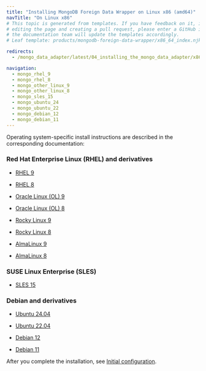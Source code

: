 ```yaml
---
title: "Installing MongoDB Foreign Data Wrapper on Linux x86 (amd64)"
navTitle: "On Linux x86"
# This topic is generated from templates. If you have feedback on it, instead of
# editing the page and creating a pull request, please enter a GitHub issue and
# the documentation team will update the templates accordingly.
# Leaf template: products/mongodb-foreign-data-wrapper/x86_64_index.njk

redirects:
  - /mongo_data_adapter/latest/04_installing_the_mongo_data_adapter/x86_amd64/

navigation:
  - mongo_rhel_9
  - mongo_rhel_8
  - mongo_other_linux_9
  - mongo_other_linux_8
  - mongo_sles_15
  - mongo_ubuntu_24
  - mongo_ubuntu_22
  - mongo_debian_12
  - mongo_debian_11
---
```


Operating system-specific install instructions are described in the corresponding documentation:

### Red Hat Enterprise Linux (RHEL) and derivatives

- [RHEL 9](mongo_rhel_9)

- [RHEL 8](mongo_rhel_8)

- [Oracle Linux (OL) 9](mongo_rhel_9)

- [Oracle Linux (OL) 8](mongo_rhel_8)

- [Rocky Linux 9](mongo_other_linux_9)

- [Rocky Linux 8](mongo_other_linux_8)

- [AlmaLinux 9](mongo_other_linux_9)

- [AlmaLinux 8](mongo_other_linux_8)

### SUSE Linux Enterprise (SLES)

- [SLES 15](mongo_sles_15)

### Debian and derivatives

- [Ubuntu 24.04](mongo_ubuntu_24)

- [Ubuntu 22.04](mongo_ubuntu_22)

- [Debian 12](mongo_debian_12)

- [Debian 11](mongo_debian_11)

After you complete the installation, see [Initial configuration](../../configuring).

